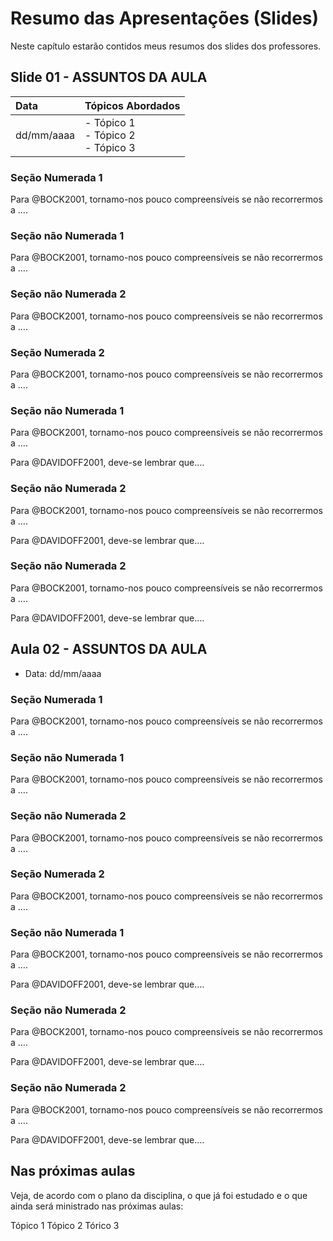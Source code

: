 # Resumo das Apresentações (Slides)

Neste capítulo estarão contidos meus resumos dos slides dos professores.

## Slide 01 - ASSUNTOS DA AULA

|Data|Tópicos Abordados|
|:--|:--|
|dd/mm/aaaa|- Tópico 1<br>- Tópico 2<br>- Tópico 3|

### Seção Numerada 1

Para @BOCK2001, tornamo-nos pouco compreensíveis se não recorrermos a ....

### Seção não Numerada 1 {-}

Para @BOCK2001, tornamo-nos pouco compreensíveis se não recorrermos a ....

### Seção não Numerada 2 {-}

Para @BOCK2001, tornamo-nos pouco compreensíveis se não recorrermos a ....

### Seção Numerada 2

Para @BOCK2001, tornamo-nos pouco compreensíveis se não recorrermos a ....

### Seção não Numerada 1 {-}

Para @BOCK2001, tornamo-nos pouco compreensíveis se não recorrermos a ....

Para @DAVIDOFF2001, deve-se lembrar que....

### Seção não Numerada 2 {-}

Para @BOCK2001, tornamo-nos pouco compreensíveis se não recorrermos a ....

Para @DAVIDOFF2001, deve-se lembrar que....

### Seção não Numerada 2 {-}

Para @BOCK2001, tornamo-nos pouco compreensíveis se não recorrermos a ....

Para @DAVIDOFF2001, deve-se lembrar que....


## Aula 02 - ASSUNTOS DA AULA

* Data: dd/mm/aaaa

### Seção Numerada 1

Para @BOCK2001, tornamo-nos pouco compreensíveis se não recorrermos a ....

### Seção não Numerada 1 {-}

Para @BOCK2001, tornamo-nos pouco compreensíveis se não recorrermos a ....

### Seção não Numerada 2 {-}

Para @BOCK2001, tornamo-nos pouco compreensíveis se não recorrermos a ....

### Seção Numerada 2

Para @BOCK2001, tornamo-nos pouco compreensíveis se não recorrermos a ....

### Seção não Numerada 1 {-}

Para @BOCK2001, tornamo-nos pouco compreensíveis se não recorrermos a ....

Para @DAVIDOFF2001, deve-se lembrar que....

### Seção não Numerada 2 {-}

Para @BOCK2001, tornamo-nos pouco compreensíveis se não recorrermos a ....

Para @DAVIDOFF2001, deve-se lembrar que....

### Seção não Numerada 2 {-}

Para @BOCK2001, tornamo-nos pouco compreensíveis se não recorrermos a ....

Para @DAVIDOFF2001, deve-se lembrar que....

## Nas próximas aulas

Veja, de acordo com o plano da disciplina, o que já foi estudado e o que ainda será ministrado nas próximas aulas:

Tópico 1
Tópico 2
Tórico 3
